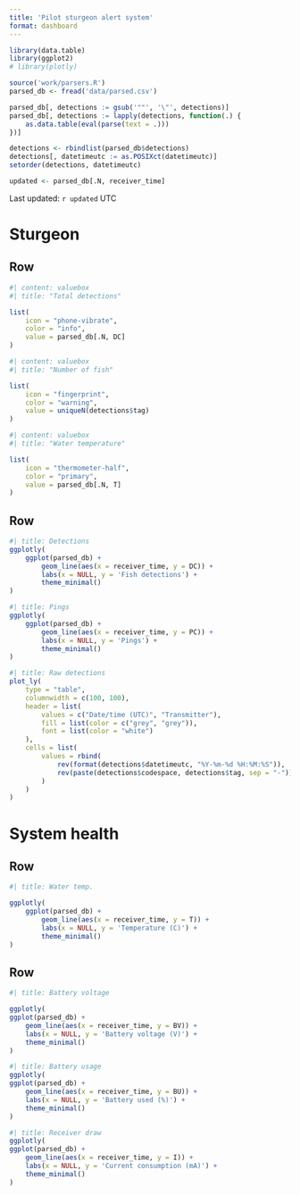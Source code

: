 ```yaml
---
title: 'Pilot sturgeon alert system'
format: dashboard
---
```


```r
library(data.table)
library(ggplot2)
# library(plotly)

source('work/parsers.R')
parsed_db <- fread('data/parsed.csv')

parsed_db[, detections := gsub('""', '\"', detections)]
parsed_db[, detections := lapply(detections, function(.) {
    as.data.table(eval(parse(text = .)))
})]

detections <- rbindlist(parsed_db$detections)
detections[, datetimeutc := as.POSIXct(datetimeutc)]
setorder(detections, datetimeutc)

updated <- parsed_db[.N, receiver_time]
```

Last updated: `r updated` UTC

# Sturgeon

## Row {height=20%}

```r
#| content: valuebox
#| title: "Total detections"

list(
    icon = "phone-vibrate",
    color = "info",
    value = parsed_db[.N, DC]
)
```

```r
#| content: valuebox
#| title: "Number of fish"

list(
    icon = "fingerprint",
    color = "warning",
    value = uniqueN(detections$tag)
)
```

```r
#| content: valuebox
#| title: "Water temperature"

list(
    icon = "thermometer-half",
    color = "primary",
    value = parsed_db[.N, T]
)
```

## Row {.tabset height=80%}

```r
#| title: Detections
ggplotly(
    ggplot(parsed_db) +
        geom_line(aes(x = receiver_time, y = DC)) +
        labs(x = NULL, y = 'Fish detections') +
        theme_minimal()
)
```

```r
#| title: Pings
ggplotly(
    ggplot(parsed_db) +
        geom_line(aes(x = receiver_time, y = PC)) +
        labs(x = NULL, y = 'Pings') +
        theme_minimal()
)
```

```r
#| title: Raw detections
plot_ly(
    type = "table",
    columnwidth = c(100, 100),
    header = list(
        values = c("Date/time (UTC)", "Transmitter"),
        fill = list(color = c("grey", "grey")),
        font = list(color = "white")
    ),
    cells = list(
        values = rbind(
            rev(format(detections$datetimeutc, "%Y-%m-%d %H:%M:%S")),
            rev(paste(detections$codespace, detections$tag, sep = "-"))
        )
    )
)
```

# System health

## Row {.tabset}

```r
#| title: Water temp.

ggplotly(
    ggplot(parsed_db) +
        geom_line(aes(x = receiver_time, y = T)) +
        labs(x = NULL, y = 'Temperature (C)') +
        theme_minimal()
)
```

## Row {.tabset}

```r
#| title: Battery voltage

ggplotly(
ggplot(parsed_db) +
    geom_line(aes(x = receiver_time, y = BV)) +
    labs(x = NULL, y = 'Battery voltage (V)') +
    theme_minimal()
)
```
```r
#| title: Battery usage
ggplotly(
ggplot(parsed_db) +
    geom_line(aes(x = receiver_time, y = BU)) +
    labs(x = NULL, y = 'Battery used (%)') +
    theme_minimal()
)
```
```r
#| title: Receiver draw
ggplotly(
ggplot(parsed_db) +
    geom_line(aes(x = receiver_time, y = I)) +
    labs(x = NULL, y = 'Current consumption (mA)') +
    theme_minimal()
)
```